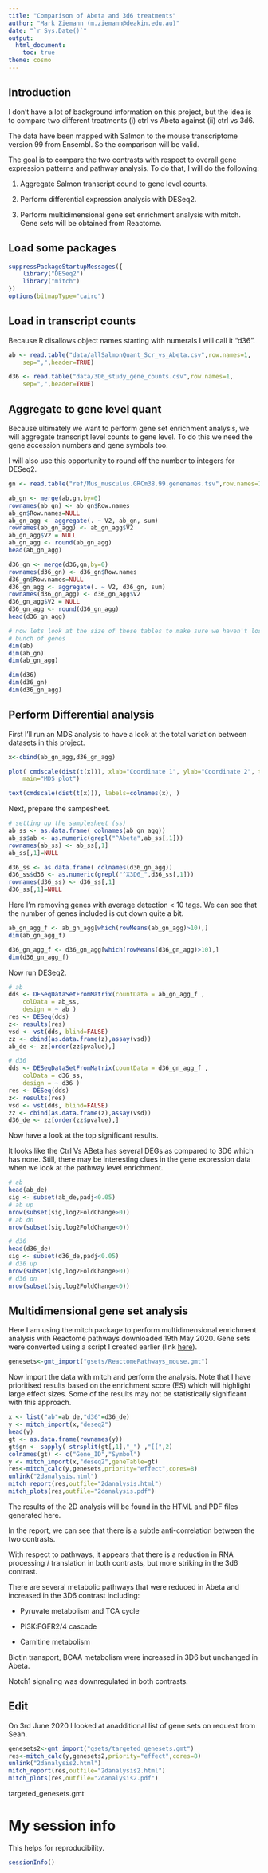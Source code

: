 ```yaml
---
title: "Comparison of Abeta and 3d6 treatments"
author: "Mark Ziemann (m.ziemann@deakin.edu.au)"
date: "`r Sys.Date()`"
output:
  html_document:
    toc: true
theme: cosmo
---
```


## Introduction

I don't have a lot of background information on this project, but the idea is to compare 
two different treatments (i) ctrl vs Abeta against (ii) ctrl vs 3d6.

The data have been mapped with Salmon to the mouse transcriptome version 99 from Ensembl.
So the comparison will be valid.

The goal is to compare the two contrasts with respect to overall gene expression patterns
and pathway analysis. To do that, I will do the following:

1. Aggregate Salmon transcript cound to gene level counts.

2. Perform differential expression analysis with DESeq2.

3. Perform multidimensional gene set enrichment analysis with mitch. Gene sets will be
obtained from Reactome.

## Load some packages
```r
suppressPackageStartupMessages({
    library("DESeq2")
    library("mitch")
})
options(bitmapType="cairo")
```

## Load in transcript counts
Because R disallows object names starting with numerals I will call it "d36".

```r
ab <- read.table("data/allSalmonQuant_Scr_vs_Abeta.csv",row.names=1,
    sep=",",header=TRUE)

d36 <- read.table("data/3D6_study_gene_counts.csv",row.names=1,
    sep=",",header=TRUE)

```

## Aggregate to gene level quant

Because ultimately we want to perform gene set enrichment analysis, we will aggregate 
transcript level counts to gene level. To do this we need the gene accession numbers
and gene symbols too.

I will also use this opportunity to round off the number to integers for DESeq2.

```r
gn <- read.table("ref/Mus_musculus.GRCm38.99.genenames.tsv",row.names=1)

ab_gn <- merge(ab,gn,by=0)
rownames(ab_gn) <- ab_gn$Row.names
ab_gn$Row.names=NULL
ab_gn_agg <- aggregate(. ~ V2, ab_gn, sum) 
rownames(ab_gn_agg) <- ab_gn_agg$V2
ab_gn_agg$V2 = NULL
ab_gn_agg <- round(ab_gn_agg)
head(ab_gn_agg)

d36_gn <- merge(d36,gn,by=0)
rownames(d36_gn) <- d36_gn$Row.names
d36_gn$Row.names=NULL
d36_gn_agg <- aggregate(. ~ V2, d36_gn, sum)
rownames(d36_gn_agg) <- d36_gn_agg$V2
d36_gn_agg$V2 = NULL
d36_gn_agg <- round(d36_gn_agg)
head(d36_gn_agg)

# now lets look at the size of these tables to make sure we haven't lost a 
# bunch of genes
dim(ab)
dim(ab_gn)
dim(ab_gn_agg)

dim(d36)
dim(d36_gn)
dim(d36_gn_agg)

```

## Perform Differential analysis

First I'll run an MDS analysis to have a look at the total variation between datasets
in this project.

```r

x<-cbind(ab_gn_agg,d36_gn_agg)

plot( cmdscale(dist(t(x))), xlab="Coordinate 1", ylab="Coordinate 2", type = "n",
    main="MDS plot")

text(cmdscale(dist(t(x))), labels=colnames(x), ) 

```

Next, prepare the sampesheet.

```r
# setting up the samplesheet (ss)
ab_ss <- as.data.frame( colnames(ab_gn_agg))
ab_ss$ab <- as.numeric(grepl("^Abeta",ab_ss[,1]))
rownames(ab_ss) <- ab_ss[,1]
ab_ss[,1]=NULL

d36_ss <- as.data.frame( colnames(d36_gn_agg))
d36_ss$d36 <- as.numeric(grepl("^X3D6_",d36_ss[,1]))
rownames(d36_ss) <- d36_ss[,1]
d36_ss[,1]=NULL

```

Here I'm removing genes with average detection < 10 tags.
We can see that the number of genes included is cut down quite a bit.

```r
ab_gn_agg_f <- ab_gn_agg[which(rowMeans(ab_gn_agg)>10),]
dim(ab_gn_agg_f)

d36_gn_agg_f <- d36_gn_agg[which(rowMeans(d36_gn_agg)>10),]
dim(d36_gn_agg_f)

```

Now run DESeq2.

```r
# ab
dds <- DESeqDataSetFromMatrix(countData = ab_gn_agg_f ,
    colData = ab_ss,
    design = ~ ab )
res <- DESeq(dds)
z<- results(res)
vsd <- vst(dds, blind=FALSE)
zz <- cbind(as.data.frame(z),assay(vsd))
ab_de <- zz[order(zz$pvalue),]

# d36
dds <- DESeqDataSetFromMatrix(countData = d36_gn_agg_f , 
    colData = d36_ss,
    design = ~ d36 )
res <- DESeq(dds)
z<- results(res)
vsd <- vst(dds, blind=FALSE)
zz <- cbind(as.data.frame(z),assay(vsd))
d36_de <- zz[order(zz$pvalue),]

```

Now have a look at the top significant results.

It looks like the Ctrl Vs ABeta has several DEGs as compared to 3D6 which has none. Still,
there may be interesting clues in the gene expression data when we look at the pathway level
enrichment.

```r
# ab
head(ab_de)
sig <- subset(ab_de,padj<0.05)
# ab up
nrow(subset(sig,log2FoldChange>0))
# ab dn
nrow(subset(sig,log2FoldChange<0))

# d36
head(d36_de)
sig <- subset(d36_de,padj<0.05)
# d36 up
nrow(subset(sig,log2FoldChange>0))
# d36 dn
nrow(subset(sig,log2FoldChange<0))

```

## Multidimensional gene set analysis
Here I am using the mitch package to perform multidimensional enrichment analysis with 
Reactome pathways downloaded 19th May 2020. Gene sets were converted using a script
I created earlier 
(link [here](http://genomespot.blogspot.com/2016/12/msigdb-gene-sets-for-mouse.html)).


```r
genesets<-gmt_import("gsets/ReactomePathways_mouse.gmt")
```

Now import the data with mitch and perform the analysis. Note that I have prioritised
results based on the enrichment score (ES) which will highlight large effect sizes.
Some of the results may not be statistically significant with this approach.

```r
x <- list("ab"=ab_de,"d36"=d36_de)
y <- mitch_import(x,"deseq2")
head(y)
gt <- as.data.frame(rownames(y))
gt$gn <- sapply( strsplit(gt[,1],"_") ,"[[",2)
colnames(gt) <- c("Gene_ID","Symbol")
y <- mitch_import(x,"deseq2",geneTable=gt)
res<-mitch_calc(y,genesets,priority="effect",cores=8)
unlink("2danalysis.html")
mitch_report(res,outfile="2danalysis.html")
mitch_plots(res,outfile="2danalysis.pdf")
```
The results of the 2D analysis will be found in the HTML and PDF files generated here.

In the report, we can see that there is a subtle anti-correlation between the two
contrasts. 

With respect to pathways, it appears that there is a reduction in RNA processing /
translation in both contrasts, but more striking in the 3d6 contrast.

There are several metabolic pathways that were reduced in Abeta and increased in the 
3D6 contrast including:

* Pyruvate metabolism and TCA cycle 

* PI3K:FGFR2/4 cascade 

* Carnitine metabolism

Biotin transport, BCAA metabolism were increased in 3D6 but unchanged in Abeta.

Notch1 signaling was downregulated in both contrasts.

## Edit

On 3rd June 2020 I looked at anadditional list of gene sets on request from Sean.

```r
genesets2<-gmt_import("gsets/targeted_genesets.gmt")
res<-mitch_calc(y,genesets2,priority="effect",cores=8)
unlink("2danalysis2.html")
mitch_report(res,outfile="2danalysis2.html")
mitch_plots(res,outfile="2danalysis2.pdf")
```

targeted_genesets.gmt


# My session info
This helps for reproducibility.

```r
sessionInfo()
```
